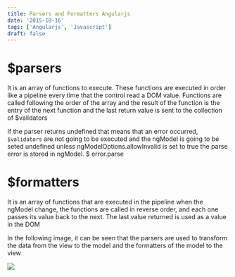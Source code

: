 ```yaml
---
title: Parsers and Formatters Angularjs
date: '2015-10-16'
tags: ['Angularjs', 'Javascript']
draft: false
---
```


# $parsers

It is an array of functions to execute. These functions are executed in order like a pipeline every time that the control read a DOM value. Functions are called following the order of the array and the result of the function is the entry of the next function and the last return value is sent to the collection of $validators

If the parser returns undefined that means that an error occurred, `$validators` are not going to be executed and the ngModel is going to be seted undefined
unless ngModelOptions.allowInvalid is set to true the parse error is stored in ngModel. $ error.parse

# $formatters

It is an array of functions that are executed in the pipeline when the ngModel change, the functions are called in reverse order, and each one passes its value back to the next.
The last value returned is used as a value in the DOM

In the following image, it can be seen that the parsers are used to transform the data from the view to the model and the formatters of the model to the view

<img src="/static/images/blog/ng-model-flow.png" />
